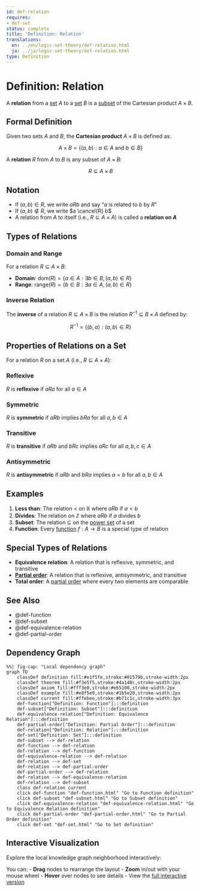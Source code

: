 ```yaml
---
id: def-relation
requires:
- def-set
status: complete
title: 'Definition: Relation'
translations:
  en: ../en/logic-set-theory/def-relation.html
  ja: ../ja/logic-set-theory/def-relation.html
type: Definition
---
```


# Definition: Relation {#def-relation}

A **relation** from a [set](def-set.qmd) $A$ to a [set](def-set.qmd) $B$ is a [subset](def-subset.qmd) of the Cartesian product $A \times B$.

## Formal Definition

Given two sets $A$ and $B$, the **Cartesian product** $A \times B$ is defined as:

$$A \times B = \{(a, b) : a \in A \text{ and } b \in B\}$$

A **relation** $R$ from $A$ to $B$ is any subset of $A \times B$:

$$R \subseteq A \times B$$

## Notation

- If $(a, b) \in R$, we write $aRb$ and say "$a$ is related to $b$ by $R$"
- If $(a, b) \notin R$, we write $a \cancel{R} b$
- A relation from $A$ to itself (i.e., $R \subseteq A \times A$) is called a **relation on $A$**

## Types of Relations

### Domain and Range

For a relation $R \subseteq A \times B$:

- **Domain**: $\text{dom}(R) = \{a \in A : \exists b \in B, (a, b) \in R\}$
- **Range**: $\text{range}(R) = \{b \in B : \exists a \in A, (a, b) \in R\}$

### Inverse Relation

The **inverse** of a relation $R \subseteq A \times B$ is the relation $R^{-1} \subseteq B \times A$ defined by:

$$R^{-1} = \{(b, a) : (a, b) \in R\}$$

## Properties of Relations on a Set

For a relation $R$ on a set $A$ (i.e., $R \subseteq A \times A$):

### Reflexive

$R$ is **reflexive** if $aRa$ for all $a \in A$

### Symmetric

$R$ is **symmetric** if $aRb$ implies $bRa$ for all $a, b \in A$

### Transitive

$R$ is **transitive** if $aRb$ and $bRc$ implies $aRc$ for all $a, b, c \in A$

### Antisymmetric

$R$ is **antisymmetric** if $aRb$ and $bRa$ implies $a = b$ for all $a, b \in A$

## Examples

1. **Less than**: The relation $<$ on $\mathbb{R}$ where $aRb$ if $a < b$
2. **Divides**: The relation on $\mathbb{Z}$ where $aRb$ if $a$ divides $b$
3. **Subset**: The relation $\subseteq$ on the [power set](def-power-set.qmd) of a set
4. **Function**: Every [function](def-function.qmd) $f: A \to B$ is a special type of relation

## Special Types of Relations

- **Equivalence relation**: A relation that is reflexive, symmetric, and transitive
- **[Partial order](def-partial-order.qmd)**: A relation that is reflexive, antisymmetric, and transitive
- **Total order**: A [partial order](def-partial-order.qmd) where every two elements are comparable

## See Also

- @def-function
- @def-subset
- @def-equivalence-relation
- @def-partial-order

## Dependency Graph

```mermaid
%%| fig-cap: "Local dependency graph"
graph TD
    classDef definition fill:#e1f5fe,stroke:#01579b,stroke-width:2px
    classDef theorem fill:#f3e5f5,stroke:#4a148c,stroke-width:2px
    classDef axiom fill:#fff3e0,stroke:#e65100,stroke-width:2px
    classDef example fill:#e8f5e9,stroke:#1b5e20,stroke-width:2px
    classDef current fill:#ffebee,stroke:#b71c1c,stroke-width:3px
    def-function["Definition: Function"]:::definition
    def-subset["Definition: Subset"]:::definition
    def-equivalence-relation["Definition: Equivalence Relation"]:::definition
    def-partial-order["Definition: Partial Order"]:::definition
    def-relation["Definition: Relation"]:::definition
    def-set["Definition: Set"]:::definition
    def-subset --> def-relation
    def-function --> def-relation
    def-relation --> def-function
    def-equivalence-relation --> def-relation
    def-relation --> def-set
    def-relation --> def-partial-order
    def-partial-order --> def-relation
    def-relation --> def-equivalence-relation
    def-relation --> def-subset
    class def-relation current
    click def-function "def-function.html" "Go to Function definition"
    click def-subset "def-subset.html" "Go to Subset definition"
    click def-equivalence-relation "def-equivalence-relation.html" "Go to Equivalence Relation definition"
    click def-partial-order "def-partial-order.html" "Go to Partial Order definition"
    click def-set "def-set.html" "Go to Set definition"
```

## Interactive Visualization

Explore the local knowledge graph neighborhood interactively:

::: {.graph-viz data-id="def-relation" data-width="700" data-height="500"}
:::

You can:
- **Drag** nodes to rearrange the layout
- **Zoom** in/out with your mouse wheel
- **Hover** over nodes to see details
- View the [full interactive version](../../output/interactive/def-relation.html){target="_blank"}
